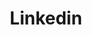 ---
title: "Linkedin"
slug: "https://www.linkedin.com/in/lukas-descoins/"
slug_title: "Linkedin de Lukas Descoins"
icon: "./linkedin.png"
icon_alt: "Icone de Linkedin"
---